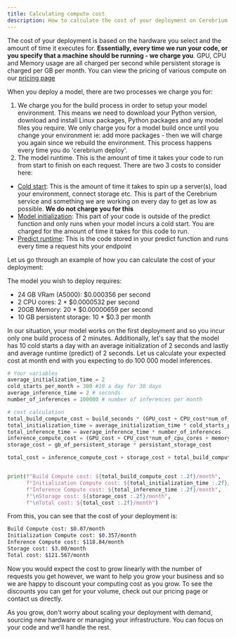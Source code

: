```yaml
---
title: Calculating compute cost
description: How to calculate the cost of your deployment on Cerebrium
---
```


The cost of your deployment is based on the hardware you select and the amount of time it executes for. <b>Essentially, every time we run your code, or you specify that a
machine should be running - we charge you</b>. GPU, CPU and Memory usage are all charged per second while persistent storage is charged per GB per month. You can
view the pricing of various compute on our [pricing page](https://www.cerebrium.ai/pricing)

When you deploy a model, there are two processes we charge you for:

1. We charge you for the build process in order to setup your model environment. This means we need to download your Python version, download and install Linux packages, Python packages
   and any model files you require. We only charge you for a model build once until you change your environment ie: add more packages - then we will charge you again since
   we rebuild the environment. This process happens every time you do 'cerebrium deploy'.
2. The model runtime. This is the amount of time it takes your code to run from start to finish on each request. There are two 3 costs to consider here:
- <u>Cold start</u>: This is the amount of time it takes to spin up a server(s), load your environment, connect storage etc. This is part of the Cerebrium service and
something we are working on every day to get as low as possible. <b>We do not charge you for this</b>
- <u>Model initialization</u>: This part of your code is outside of the predict function and only runs when your model incurs a cold start. You are charged for the amount of
time it takes for this code to run.
- <u>Predict runtime</u>: This is the code stored in your predict function and runs every time a request hits your endpoint

Let us go through an example of how you can calculate the cost of your deployment:

The model you wish to deploy requires:

- 24 GB VRam (A5000): $0.000356 per second
- 2 CPU cores: 2 \* $0.0000532 per second
- 20GB Memory: 20 \* $0.00000659 per second
- 10 GB persistent storage: 10 \* $0.3 per month

In our situation, your model works on the first deployment and so you incur only one build process of 2 minutes. Additionally, let's say that the model has 10 cold starts a day with an average initialization of 2 seconds and lastly and average runtime (predict) of 2 seconds. Let us calculate your
expected cost at month end with you expecting to do 100 000 model inferences.

```python
# Your variables
average_initialization_time = 2
cold_starts_per_month = 300 #10 a day for 30 days
average_inference_time = 2 # seconds
number_of_inferences = 100000 # number of inferences per month

# cost calculation
total_build_compute_cost = build_seconds * (GPU_cost + CPU_cost*num_of_cpu_cores + memory_cost*gb_of_RAM )
total_initialization_time = average_initialization_time * cold_starts_per_month
total_inference_time = average_inference_time * number_of_inferences
inference_compute_cost = (GPU_cost + CPU_cost*num_of_cpu_cores + memory_cost*gb_of_RAM ) * total_inference_time
storage_cost = gb_of_persistent_storage * persistant_storage_cost

total_cost = inference_compute_cost + storage_cost + total_build_compute_cost + total_initialization_time


print(f"Build Compute cost: ${total_build_compute_cost :.2f}/month",
      f"Initialization Compute cost: ${total_initialization_time :.2f}/month",
      f"Inference Compute cost: ${total_inference_time :.2f}/month",
      f"\nStorage cost: ${storage_cost :.2f}/month",
      f"\nTotal cost: ${total_cost :.2f}/month")
```

From this, you can see that the cost of your deployment is:

```bash
Build Compute cost: $0.07/month
Initialization Compute cost: $0.357/month
Inference Compute cost: $118.84/month
Storage cost: $3.00/month
Total cost: $121.567/month
```

Now you would expect the cost to grow linearly with the number of requests you get however, we want to help you grow your business and so we are happy to discount your computing cost as you grow.
To see the discounts you can get for your volume, check out our pricing page or contact us directly.

As you grow, don't worry about scaling your deployment with demand, sourcing new hardware or managing your infrastructure. You can focus on your code and we'll handle the rest.
